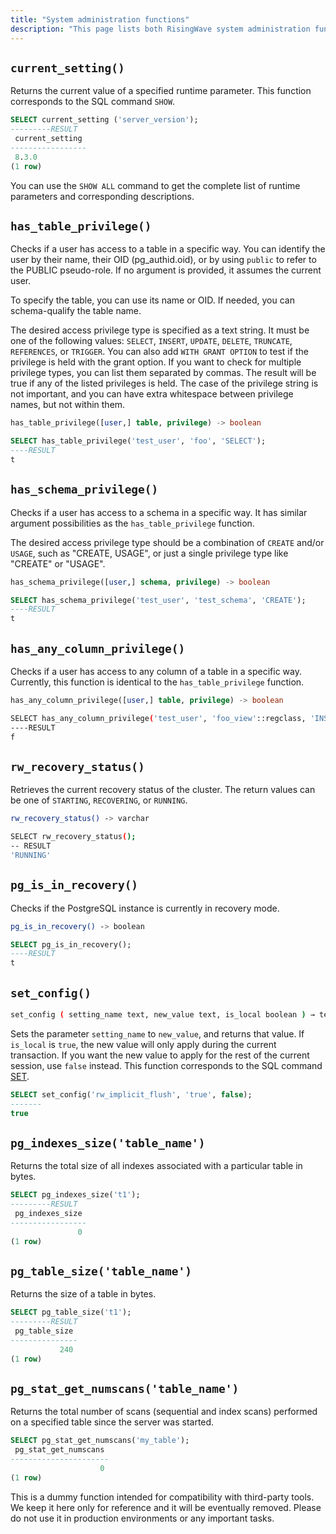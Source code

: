 ```yaml
---
title: "System administration functions"
description: "This page lists both RisingWave system administration functions and PostgreSQL system administration functions that are supported in RisingWave."
---
```


## `current_setting()`

Returns the current value of a specified runtime parameter. This function corresponds to the SQL command `SHOW`.

```sql
SELECT current_setting ('server_version');
---------RESULT
 current_setting
-----------------
 8.3.0
(1 row)
```

You can use the `SHOW ALL` command to get the complete list of runtime parameters and corresponding descriptions.

## `has_table_privilege()`

Checks if a user has access to a table in a specific way. You can identify the user by their name, their OID (pg\_authid.oid), or by using `public` to refer to the PUBLIC pseudo-role. If no argument is provided, it assumes the current user.

To specify the table, you can use its name or OID. If needed, you can schema-qualify the table name.

The desired access privilege type is specified as a text string. It must be one of the following values: `SELECT`, `INSERT`, `UPDATE`, `DELETE`, `TRUNCATE`, `REFERENCES`, or `TRIGGER`. You can also add `WITH GRANT OPTION` to test if the privilege is held with the grant option. If you want to check for multiple privilege types, you can list them separated by commas. The result will be true if any of the listed privileges is held. The case of the privilege string is not important, and you can have extra whitespace between privilege names, but not within them.

```sql Syntax
has_table_privilege([user,] table, privilege) -> boolean
```

```sql Example
SELECT has_table_privilege('test_user', 'foo', 'SELECT');
----RESULT
t
```

## `has_schema_privilege()`

Checks if a user has access to a schema in a specific way. It has similar argument possibilities as the `has_table_privilege` function.

The desired access privilege type should be a combination of `CREATE` and/or `USAGE`, such as "CREATE, USAGE", or just a single privilege type like "CREATE" or "USAGE".

```sql Syntax
has_schema_privilege([user,] schema, privilege) -> boolean
```

```sql Example
SELECT has_schema_privilege('test_user', 'test_schema', 'CREATE');
----RESULT
t
```

## `has_any_column_privilege()`

Checks if a user has access to any column of a table in a specific way. Currently, this function is identical to the `has_table_privilege` function.

```sql Syntax
has_any_column_privilege([user,] table, privilege) -> boolean
```

```bash Example
SELECT has_any_column_privilege('test_user', 'foo_view'::regclass, 'INSERT');
----RESULT
f
```

## `rw_recovery_status()`

Retrieves the current recovery status of the cluster. The return values can be one of `STARTING`, `RECOVERING`, or `RUNNING`.


```bash Syntax
rw_recovery_status() -> varchar
```

```bash Example
SELECT rw_recovery_status();
-- RESULT
'RUNNING'

```

## `pg_is_in_recovery()`

Checks if the PostgreSQL instance is currently in recovery mode.

```bash Syntax
pg_is_in_recovery() -> boolean
```

```sql Example
SELECT pg_is_in_recovery();
----RESULT
t
```

## `set_config()`

```bash Syntax
set_config ( setting_name text, new_value text, is_local boolean ) → text
```

Sets the parameter `setting_name` to `new_value`, and returns that value. If `is_local` is `true`, the new value will only apply during the current transaction. If you want the new value to apply for the rest of the current session, use `false` instead. This function corresponds to the SQL command [SET](/docs/current/sql-set/).


```sql Example
SELECT set_config('rw_implicit_flush', 'true', false);
-------
true
```

## `pg_indexes_size('table_name')`

Returns the total size of all indexes associated with a particular table in bytes.

```sql
SELECT pg_indexes_size('t1');
---------RESULT
 pg_indexes_size
-----------------
               0
(1 row)
```

## `pg_table_size('table_name')`

Returns the size of a table in bytes.

```sql
SELECT pg_table_size('t1');
---------RESULT
 pg_table_size
---------------
           240
(1 row)
```

## `pg_stat_get_numscans('table_name')`

Returns the total number of scans (sequential and index scans) performed on a specified table since the server was started.

```sql
SELECT pg_stat_get_numscans('my_table');
 pg_stat_get_numscans
----------------------
                    0
(1 row)
```

<Note>
This is a dummy function intended for compatibility with third-party tools. We keep it here only for reference and it will be eventually removed. Please do not use it in production environments or any important tasks.

</Note>
